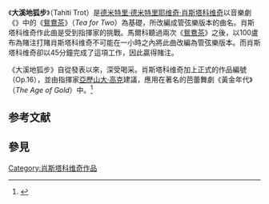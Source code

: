 {{NoteTA |G1=Country}}
《'''大溪地狐步'''》（Tahiti Trot）是[[德米特里·德米特里耶维奇·肖斯塔科维奇|德米特里·德米特里耶维奇·肖斯塔科维奇]]以音樂劇《{{Le|No, No, Nanette}}》中的《[[鴛鴦茶|鴛鴦茶]]》（''Tea for Two''）為基礎，所改編成管弦樂版本的曲名。肖斯塔科维奇作此曲是受到指揮家{{le|尼古拉·馬爾科|Nikolai Malko}}的挑戰。馬爾科聽過兩次《[[鴛鴦茶|鴛鴦茶]]》之後，以100盧布為賭注打賭肖斯塔科维奇不可能在一小時之內將此曲改編為管弦樂版本。而肖斯塔科维奇卻以45分鐘完成了這項工作，因此贏得賭注。

《大溪地狐步》自從發表以來，深受喝采。肖斯塔科维奇加上正式的作品編號（Op.16），並由指揮家[[亞歷山大·高克|亞歷山大·高克]]建議，應用在著名的芭蕾舞劇《黃金年代》（''The Age of Gold''）中。<ref>{{cite web |url=http://www.newtaiwan.com.tw/bulletinview.jsp?period=372&bulletinid=14399 |title=存档副本 |accessdate=2007-07-01 |deadurl=yes |archiveurl=https://web.archive.org/web/20070928000920/http://www.newtaiwan.com.tw/bulletinview.jsp?period=372&bulletinid=14399 |archivedate=2007-09-28 }}</ref>

== 参考文献 ==
{{Reflist}}

== 參見 ==
{{Portal box|古典音樂}}

{{classical-music-stub}}

[[Category:肖斯塔科维奇作品|Category:肖斯塔科维奇作品]]